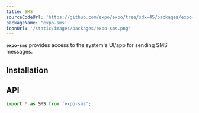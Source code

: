 ```yaml
---
title: SMS
sourceCodeUrl: 'https://github.com/expo/expo/tree/sdk-45/packages/expo-sms'
packageName: 'expo-sms'
iconUrl: '/static/images/packages/expo-sms.png'
---
```



**`expo-sms`** provides access to the system's UI/app for sending SMS messages.

<PlatformsSection android emulator ios simulator />

## Installation

<APIInstallSection />

## API

```js
import * as SMS from 'expo-sms';
```

<APISection packageName="expo-sms" apiName="SMS" />
